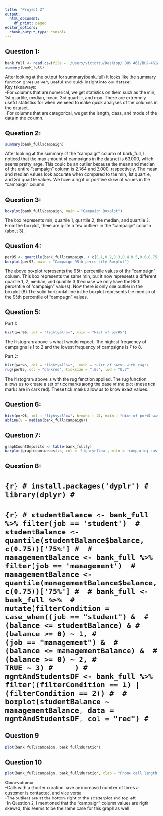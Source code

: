 ```yaml
---
title: "Project 2"
output:
  html_document:
    df_print: paged
editor_options:
  chunk_output_type: console
---
```


## Question 1: 
```r
bank_full <- read.csv(file = '/Users/victortu/Desktop/ BUS 461/BUS-461A/Csv files/bank-full.csv', sep = ";" )
summary(bank_full)
```

After looking at the output for summary(bank_full) it looks like the summary function gives us very useful and quick insight into our dataset.    
Key takeaways:    
-For columns that are numerical, we get statistics on them such as the min, 1st quartile, median, mean, 3rd quartile, and max. These are extremely useful statistics for when we need to make quick analyses of the columns in the dataset.    
-For columns that are categorical, we get the length, class, and mode of the data in the column.     

## Question 2:
```r
summary(bank_full$campaign)
```

After looking at the summary of the "campaign" column of bank_full, I noticed that the max amount of campaigns in the dataset is 63.000, which seems pretty large. This could be an outlier because the mean and median of the entire "campaign" column is 2.764 and 2.000, respectively. The mean and median values look accurate when compared to the min, 1st quartile, and 3rd quartile values. We have a right or positive skew of values in the "campaign" column.  

## Question 3: 
```r
boxplot(bank_full$campaign, main = "Campaign Boxplot")
```

The box represents min, quartile 1, quartile 2, the median, and quartile 3. From the boxplot, there are quite a few outliers in the "campaign" column (about 3).

## Question 4: 
```r
per95 <- quantile(bank_full$campaign, + c(0.1,0.2,0.3,0.4,0.5,0.6,0.75,0.85,0.95))
boxplot(per95, main = "Campaign 95th percentile Boxplot")
```

The above boxplot represents the 95th percentile values of the "campaign" column. This box represents the same min, but it now represents a different quartile 1, 2, median, and quartile 3 (becuase we only have the 95th percentile of "campaign" values). Now there is only one outlier in the boxplot (8).The solid horizontal line in the boxplot represents the median of the 95th percentile of "campaign" values. 

## Question 5: 
Part 1:    

```r
hist(per95, col = "lightyellow", main = "Hist of per95")
```

The histogram above is what I would expect. The highest frequency of campaigns is 1 to 2 and the lowest frequency of campaigns is 7 to 8.    

Part 2: 
```r
hist(per95, col = "lightyellow",  main = "Hist of per95 with rug")
rug(per95, col = "darkred", ticksize = ".05", lwd = "0.7")
```

The histogram above is with the rug function applied. The rug function allows us to create a set of tick marks along the base of the plot (these tick marks are in dark red). These tick marks allow us to know exact values. 

## Question 6: 
```r
hist(per95, col = "lightyellow", breaks = 25, main = "Hist of per95 with breaks = 25 and abline") 
abline(v = median(bank_full$campaign))
```

## Question 7:
```r
graphCountDeposits <- table(bank_full$y)
barplot(graphCountDeposits, col = "lightyellow", main = "Comparing customers with/without term deposits", ylim = c(0,40000))
```

## Question 8:
# ```{r}
# install.packages('dyplr')
# library(dplyr)
# ```
# ```{r}
# studentBalance <- bank_full %>% filter(job == 'student') 
# studentBalance <- quantile(studentBalance$balance, c(0.75))['75%']
# 
# managementBalance <- bank_full %>% filter(job == 'management') 
# managementBalance <- quantile(managementBalance$balance, c(0.75))['75%']
# 
# bank_full <- bank_full %>% 
#     mutate(filterCondition = case_when((job == "student") & 
#                                            (balance <= studentBalance) &
#                                            (balance >= 0) ~ 1,
#                                        (job == "management") & 
#                                            (balance <= managementBalance) & 
#                                            (balance >= 0) ~ 2,
#                                        TRUE ~ 3)
#     )
# mgmtAndStudentsDF <- bank_full %>% filter((filterCondition == 1) | (filterCondition == 2))
# 
# boxplot(studentBalance ~ managementBalance, data = mgmtAndStudentsDF, col = "red")
# ```

## Question 9 
```r
plot(bank_full$campaign, bank_full$duration)
```

## Question 10
```r
plot(bank_full$campaign, bank_full$duration, xlab = "Phone call length (min)", ylab = "Number of times a customer is called", main = "Duration vs Campaign")
```

Observations:   
-Calls with a shorter duration have an increased number of times a customer is contacted, and vice versa     
-The outliers are at the bottom right of the scatterplot and top left     
-In Question 2, I mentioned that the "campaign" column values are rigth skewed, this seems to be the same case for this graph as well     